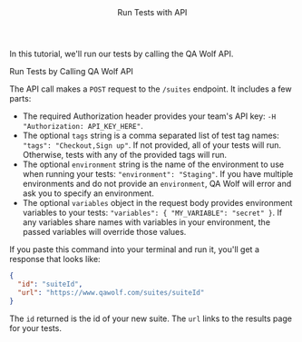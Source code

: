 

<Layout>

<Header>Run Tests with API</Header>

In this tutorial, we'll run our tests by calling the QA Wolf API.

<SubHeader>Run Tests by Calling QA Wolf API</SubHeader>

<ApiExample />

The API call makes a `POST` request to the `/suites` endpoint. It includes a few parts:

- The required <ExternalLink href="https://developer.mozilla.org/en-US/docs/Web/HTTP/Headers/Authorization">Authorization header</ExternalLink> provides your team's API key: `-H "Authorization: API_KEY_HERE"`.
- The optional `tags` string is a comma separated list of test tag names: `"tags": "Checkout,Sign up"`. If not provided, all of your tests will run. Otherwise, tests with any of the provided tags will run.
- The optional `environment` string is the name of the <Link href="use-environment-variables#create-an-environment">environment</Link> to use when running your tests: `"environment": "Staging"`. If you have multiple environments and do not provide an `environment`, QA Wolf will error and ask you to specify an environment.
- The optional `variables` object in the request body provides <Link href="use-environment-variables">environment variables</Link> to your tests: `"variables": { "MY_VARIABLE": "secret" }`. If any variables share names with variables in your environment, the passed variables will override those values.

If you paste this command into your terminal and run it, you'll get a response that looks like:

```json
{
  "id": "suiteId",
  "url": "https://www.qawolf.com/suites/suiteId"
}
```

The `id` returned is the id of your new suite. The `url` links to the results page for your tests.

<ViewRunHistory description="when you call the QA Wolf API" />

</Layout>
